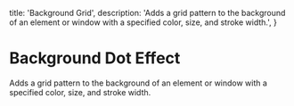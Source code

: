   title: 'Background Grid',
  description:
    'Adds a grid pattern to the background of an element or window with a specified color, size, and stroke width.',
}

# Background Dot Effect

<div className="mt-4">
  Adds a grid pattern to the background of an element or window with a specified
  color, size, and stroke width.
</div>

<ComponentPreview path="effects/BackgroundDot" usingCn />
